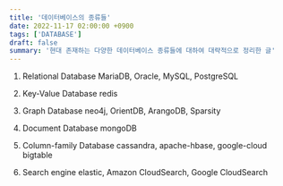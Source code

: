 ```yaml
---
title: '데이터베이스의 종류들'
date: 2022-11-17 02:00:00 +0900
tags: ['DATABASE']
draft: false
summary: '현대 존재하는 다양한 데이터베이스 종류들에 대하여 대략적으로 정리한 글'
---
```


1. Relational Database
MariaDB, Oracle, MySQL, PostgreSQL

2. Key-Value Database
redis

3. Graph Database
neo4j, OrientDB, ArangoDB, Sparsity

4. Document Database
mongoDB

5. Column-family Database
cassandra, apache-hbase, google-cloud bigtable

6. Search engine
elastic, Amazon CloudSearch, Google CloudSearch
